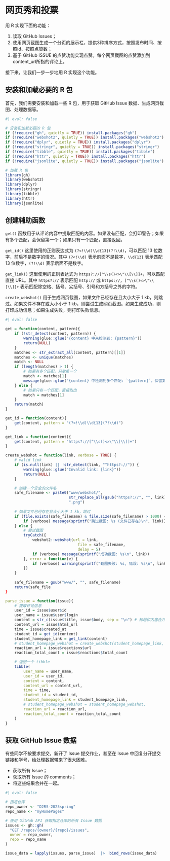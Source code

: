 # 网页秀和投票

用 R 实现下面的功能：

1. 读取 GitHub Issues；
2. 使用网页截图生成一个分页的展示栏，提供3种排序方式，按照发布时间、按照id、按照点赞数；
3. 基于 GitHub ISSUE 的点赞功能实现点赞。每个网页截图的点赞添加到content_url所指的评论上。

接下来，让我们一步一步地用 R 实现这个功能。

## 安装和加载必要的 R 包

首先，我们需要安装和加载一些 R 包，用于获取 GitHub Issue 数据、生成网页截图、处理数据等。

```r
#| eval: false

# 安装和加载必要的 R 包
if (!require("gh", quietly = TRUE)) install.packages("gh")
if (!require("webshot2", quietly = TRUE)) install.packages("webshot2")
if (!require("dplyr", quietly = TRUE)) install.packages("dplyr")
if (!require("stringr", quietly = TRUE)) install.packages("stringr")
if (!require("tibble", quietly = TRUE)) install.packages("tibble")
if (!require("httr", quietly = TRUE)) install.packages("httr")
if (!require("jsonlite", quietly = TRUE)) install.packages("jsonlite")

# 加载 R 包
library(gh)
library(webshot2)
library(dplyr)
library(stringr)
library(tibble)
library(httr)
library(jsonlite)
```


## 创建辅助函数

`get()` 函数用于从评论内容中提取匹配的内容。如果没有匹配，会打印警告；如果有多个匹配，会保留第一个；如果只有一个匹配，直接返回。

`get_id()` 这里使用的正则表达式为 `(?<!\\d)\\d{13}(?!\\d)`，可以匹配 13 位数字，前后不是数字的情况。其中 `(?<!\\d)` 表示前面不是数字，`\\d{13}` 表示匹配 13 位数字，`(?!\\d)` 表示后面不是数字。

`get_link()` 这里使用的正则表达式为 `https?://[^\\s()<>\"\\[\\]]+`，可以匹配直接 URL。其中 `https?://` 表示匹配 `http://` 或 `https://`，`[^\\s()<>\"\\[\\]]+` 表示匹配除空格、括号、尖括号、引号和方括号之外的字符。

`create_webshot()` 用于生成网页截图，如果文件已经存在且大小大于 1 kb，则跳过。如果文件不存在或大小小于 1 kb，则尝试生成网页截图。如果生成成功，则打印成功信息；如果生成失败，则打印失败信息。


```r
#| eval: false

get = function(content, pattern){
    if (!str_detect(content, pattern)) {
        warning(glue::glue("{content} 中未检测到: {pattern}"))
        return(NULL)
    }
    matches <- str_extract_all(content, pattern)[[1]]
    matches <- unique(matches)
    match <- NULL
    if (length(matches) > 1) {
        # 如果有多个匹配，只取第一个
        match <- matches[1]
        message(glue::glue("{content} 中检测到多个匹配: `{pattern}`。保留第一个。"))
    } else {
        # 如果只有一个匹配，直接取出
        match = matches[1]
    }
    return(match)
}

get_id = function(content){
    get(content, pattern = "(?<!\\d)\\d{13}(?!\\d)")
}

get_link = function(content){
    get(content, pattern = "https?://[^\\s()<>\"\\[\\]]+")
}

create_webshot = function(link, verbose = TRUE) {
    # valid link
    if (is.null(link) || !str_detect(link, "^https?://")) {
        warning(glue::glue("Invalid link: {link}"))
        return(NULL)
    }

    # 创建一个安全的文件名
    safe_filename <- paste0("www/webshot/", 
                            str_replace_all(gsub("https?://", "", link), "[^a-zA-Z0-9]", "_"), 
                            ".png")
    
    # 如果文件已经存在且大小大于 1 kb，跳过
    if (file.exists(safe_filename) & file.size(safe_filename) > 1000) {
        if (verbose) message(sprintf("跳过截图: %s (文件已存在)\n", link))
    } else {
        # 尝试截图
        tryCatch({
            webshot2::webshot(url = link, 
                                file = safe_filename, 
                                delay = 5)
            if (verbose) message(sprintf("成功截图: %s\n", link))
        }, error = function(e) {
            if (verbose) warning(sprintf("截图失败: %s, 错误: %s\n", link, e$message))
        })
    }
    
    safe_filename = gsub("www/", "", safe_filename)
    return(safe_file
}

parse_issue = function(issue){
    # 提取评论信息
    user_id = issue$user$id
    user_name = issue$user$login
    content = str_c(issue$title, issue$body, sep = "\n") # 标题和内容合并
    content_url = issue$html_url
    time = issue$created_at
    student_id = get_id(content)
    student_homepage_link = get_link(content)
    # student_homepage_webshot = create_webshot(student_homepage_link, verbose = FALSE)
    reaction_url = issue$reactions$url
    reaction_total_count = issue$reactions$total_count

    # 返回一个 tibble
    tibble(
        user_name = user_name,
        user_id = user_id,
        content = content,
        content_url = content_url,
        time = time,
        student_id = student_id,
        student_homepage_link = student_homepage_link,
        # student_homepage_webshot = student_homepage_webshot,
        reaction_url = reaction_url,
        reaction_total_count = reaction_total_count
    )
}

```

## 获取 GitHub Issue 数据

有些同学不按要求提交，新开了 Issue 提交作业，甚至在 Issue 中回复分开提交链接和学号，给处理数据带来了很大困难。

- 获取所有 Issue；
- 获取所有 Issue 的 comments；
- 将这些结果合并在一起。

```r
#| eval: false

# 指定仓库
repo_owner <- "D2RS-2025spring"
repo_name <- "myHomePages"

# 使用 GitHub API 获取指定仓库的所有 Issue 数据
issues <- gh::gh(
  "GET /repos/{owner}/{repo}/issues",
  owner = repo_owner,
  repo = repo_name
)

issue_data = lapply(issues, parse_issue)  |>  bind_rows(issue_data)

```


